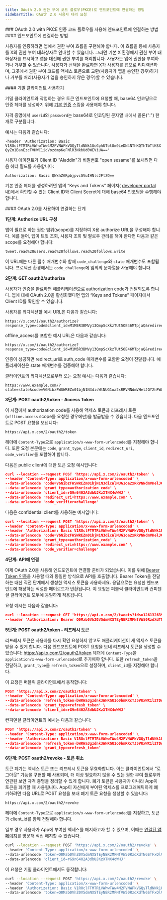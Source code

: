 ```yaml
---
title: OAuth 2.0 권한 부여 코드 플로우(PKCE)로 엔드포인트에 연결하는 방법
sidebarTitle: OAuth 2.0 사용자 대리 요청
---
```


<div id="how-to-connect-to-endpoints-using-oauth-20-authorization-code-flow-with-pkce">
  ### OAuth 2.0 with PKCE 인증 코드 플로우를 사용해 엔드포인트에 연결하는 방법
</div>

<div id="how-to-connect-to-the-endpoints">
  #### 엔드포인트에 연결하는 방법
</div>

사용자를 인증하려면 앱에서 권한 부여 흐름을 구현해야 합니다. 이 흐름을 통해 사용자를 X의 권한 부여 대화상자로 안내할 수 있습니다. 그러면 기본 X 환경에서 권한 부여 대화상자를 표시하고 앱을 대신해 권한 부여를 처리합니다. 사용자는 앱에 권한을 부여하거나 거부할 수 있습니다. 사용자가 선택을 완료하면 X가 사용자를 앱으로 리디렉션하며, 그곳에서 권한 부여 코드를 액세스 토큰으로 교환(사용자가 앱을 승인한 경우)하거나 거부를 처리(사용자가 앱을 승인하지 않은 경우)할 수 있습니다.

<div id="working-with-confidential-clients">
  #### 기밀 클라이언트 사용하기
</div>

기밀 클라이언트와 작업하는 경우 토큰 엔드포인트에 요청할 때, base64 인코딩으로 인증 헤더를 생성하기 위해 [기본 인증](https://datatracker.ietf.org/doc/html/rfc2617#section-2) 스킴을 사용해야 합니다.

자격 증명에서 `userid`와 `password`는 base64로 인코딩된 문자열 내에서 콜론(":") 한 개로 구분됩니다.

예시는 다음과 같습니다:

`-header 'Authorization: Basic V1ROclFTMTRiVWhwTWw4M2FVNWFkVGQyTldNNk1UcGphUTotUm9LeDN4NThKQThTbTlKSXQyZm1BanEzcTVHWC1icVozdmpKeFNlR3NkbUd0WEViUA=='`

사용자 에이전트가 Client ID "Aladdin"과 비밀번호 "open sesame"를 보내려면 다음 헤더 필드를 사용합니다:

`Authorization: Basic QWxhZGRpbjpvcGVuIHNlc2FtZQ==`

기본 인증 헤더를 생성하려면 앱의 “Keys and Tokens” 페이지( [developer portal](https://developer.x.com/en/portal/dashboard) 내)에서 확인할 수 있는 Client ID와 Client Secret에 대해 base64 인코딩을 수행해야 합니다.

<div id="steps-to-connect-using-oauth-20">
  #### OAuth 2.0를 사용하여 연결하는 단계
</div>

**1단계: Authorize URL 구성**

앱이 필요로 하는 권한 범위(scope)를 지정하여 X용 authorize URL을 구성해야 합니다. 예를 들어, 앱이 트윗 조회, 사용자 조회 및 팔로우 관리를 해야 한다면 다음과 같은 scope를 요청해야 합니다:

`tweet.read%20users.read%20follows.read%20follows.write`

이 URL에는 다른 필수 매개변수와 함께 `code_challenge`와 `state` 매개변수도 포함됩니다. 프로덕션 환경에서는 `code_challenge`에 임의의 문자열을 사용해야 합니다.

**2단계: GET oauth2/authorize**

사용자가 인증을 완료하면 애플리케이션으로 authorization code가 전달되도록 합니다. 앱에 대해 OAuth 2.0을 활성화했다면 앱의 “Keys and Tokens” 페이지에서 Client ID를 확인할 수 있습니다.

사용자를 리디렉션할 예시 URL은 다음과 같습니다:

```
https://x.com/i/oauth2/authorize?response_type=code&client_id=M1M5R3BMVy13QmpScXkzTUt5OE46MTpjaQ&redirect_uri=https://www.example.com&scope=tweet.read%20users.read%20follows.read%20follows.write&state=state&code_challenge=challenge&code_challenge_method=plain
```

offline\_access를 포함한 예시 URL은 다음과 같습니다:

```
https://x.com/i/oauth2/authorize?response_type=code&client_id=M1M5R3BMVy13QmpScXkzTUt5OE46MTpjaQ&redirect_uri=https://www.example.com&scope=tweet.read%20users.read%20follows.read%20offline.access&state=state&code_challenge=challenge&code_challenge_method=plain
```

인증이 성공하면 redirect\_uri로 auth\_code 매개변수를 포함한 요청이 전달됩니다. 애플리케이션은 state 매개변수를 검증해야 합니다.

클라이언트의 리디렉션으로부터 오는 요청 예시는 다음과 같습니다:

```
https://www.example.com/?state=state&code=VGNibzFWSWREZm01bjN1N3dicWlNUG1oa2xRRVNNdmVHelJGY2hPWGxNd2dxOjE2MjIxNjA4MjU4MjU6MToxOmFjOjE
```

**3단계: POST oauth2/token - Access Token**

이 시점에서 authorization code를 사용해 액세스 토큰과 리프레시 토큰(`offline.access` scope를 요청한 경우에만)을 발급받을 수 있습니다. 다음 엔드포인트로 POST 요청을 보냅니다:

```
https://api.x.com/2/oauth2/token
```

헤더에 `Content-Type`으로 `application/x-www-form-urlencoded`를 지정해야 합니다. 또한 요청 본문에는 `code`, `grant_type`, `client_id`, `redirect_uri`, `code_verifier`를 포함해야 합니다.

다음은 public client에 대한 토큰 요청 예시입니다:

```json
curl --location --request POST 'https://api.x.com/2/oauth2/token' \
--header 'Content-Type: application/x-www-form-urlencoded' \
--data-urlencode 'code=VGNibzFWSWREZm01bjN1N3dicWlNUG1oa2xRRVNNdmVHelJGY2hPWGxNd2dxOjE2MjIxNjA4MjU4MjU6MToxOmFjOjE' \
--data-urlencode 'grant_type=authorization_code' \
--data-urlencode 'client_id=rG9n6402A3dbUJKzXTNX4oWHJ' \
--data-urlencode 'redirect_uri=https://www.example.com' \
--data-urlencode 'code_verifier=challenge'
```

다음은 confidential client를 사용하는 예시입니다: 

```json
curl --location --request POST 'https://api.x.com/2/oauth2/token' \
--header 'Content-Type: application/x-www-form-urlencoded' \
--header 'Authorization: Basic V1ROclFTMTRiVWhwTWw4M2FVNWFkVGQyTldNNk1UcGphUTotUm9LeDN4NThKQThTbTlKSXQyZm1BanEzcTVHWC1icVozdmpKeFNlR3NkbUd0WEViUA=='\
--data-urlencode 'code=VGNibzFWSWREZm01bjN1N3dicWlNUG1oa2xRRVNNdmVHelJGY2hPWGxNd2dxOjE2MjIxNjA4MjU4MjU6MToxOmFjOjE' \
--data-urlencode 'grant_type=authorization_code' \
--data-urlencode 'redirect_uri=https://www.example.com' \
--data-urlencode 'code_verifier=challenge'
```

**4단계: API에 연결**

이제 OAuth 2.0을 사용해 엔드포인트에 연결할 준비가 되었습니다. 이를 위해 [Bearer Token 인증](/ko/resources/fundamentals/authentication/oauth-2-0/application-only)을 사용할 때와 동일한 방식으로 API를 호출합니다. Bearer Token을 전달하는 대신 직전 단계에서 생성한 액세스 토큰을 사용하세요. 응답으로는 요청한 엔드포인트에 해당하는 적절한 페이로드가 반환됩니다. 이 요청은 퍼블릭 클라이언트와 컨피덴셜 클라이언트 모두에 동일하게 적용됩니다.

요청 예시는 다음과 같습니다:

```json
curl --location --request GET 'https://api.x.com/2/tweets?ids=1261326399320715264,1278347468690915330' \
--header 'Authorization: Bearer Q0Mzb0VhZ0V5dmNXSTEyNER2MFNfVW50RzdXdTN6STFxQlVkTGhTc1lCdlBiOjE2MjIxNDc3NDM5MTQ6MToxOmF0OjE'
```

**5단계: POST oauth2/token - 리프레시 토큰**

리프레시 토큰은 사용자를 다시 확인 요청하지 않고도 애플리케이션이 새 액세스 토큰을 받을 수 있게 합니다. 다음 엔드포인트에 POST 요청을 보내 리프레시 토큰을 생성할 수 있습니다: https://api.x.com/2/oauth2/token 헤더에 `Content-Type`을 `application/x-www-form-urlencoded`로 추가해야 합니다. 또한 `refresh_token`을 전달하고, `grant_type`을 `refresh_token`으로 설정하며, `client_id`를 지정해야 합니다.

이 요청은 퍼블릭 클라이언트에서 동작합니다:

```json
POST 'https://api.x.com/2/oauth2/token' \
--header 'Content-Type: application/x-www-form-urlencoded' \
--data-urlencode 'refresh_token=bWRWa3gzdnk3WHRGU1o0bmRRcTJ5VUxWX1lZTDdJSUtmaWcxbTVxdEFXcW5tOjE2MjIxNDc3NDM5MTQ6MToxOnJ0OjE' \
--data-urlencode 'grant_type=refresh_token' \
--data-urlencode 'client_id=rG9n6402A3dbUJKzXTNX4oWHJ'
```

컨피덴셜 클라이언트의 예시는 다음과 같습니다:

```json
POST 'https://api.x.com/2/oauth2/token' \
--header 'Content-Type: application/x-www-form-urlencoded' \
--header 'Authorization: Basic V1ROclFTMTRiVWhwTWw4M2FVNWFkVGQyTldNNk1UcGphUTotUm9LeDN4NThKQThTbTlKSXQyZm1BanEzcTVHWC1icVozdmpKeFNlR3NkbUd0WEViUA=='\
--data-urlencode 'refresh_token=bWRWa3gzdnk3WHRGU1o0bmRRcTJ5VUxWX1lZTDdJSUtmaWcxbTVxdEFXcW5tOjE2MjIxNDc3NDM5MTQ6MToxOnJ0OjE'\
--data-urlencode 'grant_type=refresh_token'
```

**6단계: POST oauth2/revoke - 토큰 취소**

토큰 폐기는 액세스 토큰 또는 리프레시 토큰을 무효화합니다. 이는 클라이언트에서 “로그아웃” 기능을 구현할 때 사용되며, 더 이상 필요하지 않을 수 있는 권한 부여 플로우와 연관된 보안 자격 증명을 정리할 수 있게 합니다. 폐기 토큰은 사용자가 아니라 App이 토큰을 폐기할 때 사용됩니다. App이 자신에게 부여된 액세스를 프로그래매틱하게 폐기하려면 다음 URL로 POST 요청을 보내 폐기 토큰 요청을 생성할 수 있습니다:

```
https://api.x.com/2/oauth2/revoke
```

헤더에 `Content-Type`으로 `application/x-www-form-urlencoded`를 지정하고, 토큰과 client\_id를 함께 전달해야 합니다.

일부 경우 사용자가 App에 부여한 액세스를 해지하고자 할 수 있으며, 이때는 [연결된 앱 페이지](https://x.com/settings/connected_apps)를 방문해 직접 해지할 수 있습니다.

```bash
curl --location --request POST 'https://api.x.com/2/oauth2/revoke' \
--header 'Content-Type: application/x-www-form-urlencoded' \
--data-urlencode 'token=Q0Mzb0VhZ0V5dmNXSTEyNER2MFNfVW50RzdXdTN6STFxQlVkTGhTc1lCdlBiOjE2MjIxNDc3NDM5MTQ6MToxOmF0OjE' \
--data-urlencode 'client_id=rG9n6402A3dbUJKzXTNX4oWHJ'
```

이 요청은 기밀 클라이언트에서도 동작합니다:

```bash
curl --location --request POST 'https://api.x.com/2/oauth2/revoke' \
--header 'Content-Type: application/x-www-form-urlencoded' \
--header 'Authorization: Basic V1ROclFTMTRiVWhwTWw4M2FVNWFkVGQyTldNNk1UcGphUTotUm9LeDN4NThKQThTbTlKSXQyZm1BanEzcTVHWC1icVozdmpKeFNlR3NkbUd0WEViUA=='\
--data-urlencode 'token=Q0Mzb0VhZ0V5dmNXSTEyNER2MFNfVW50RzdXdTN6STFxQlVkTGhTc1lCdlBiOjE2MjIxNDc3NDM5MTQ6MToxOmF0OjE'
```